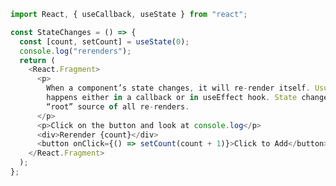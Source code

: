 ```js
import React, { useCallback, useState } from "react";

const StateChanges = () => {
  const [count, setCount] = useState(0);
  console.log("rerenders");
  return (
    <React.Fragment>
      <p>
        When a component’s state changes, it will re-render itself. Usually, it
        happens either in a callback or in useEffect hook. State changes are the
        “root” source of all re-renders.
      </p>
      <p>Click on the button and look at console.log</p>
      <div>Rerender {count}</div>
      <button onClick={() => setCount(count + 1)}>Click to Add</button>
    </React.Fragment>
  );
};
```
